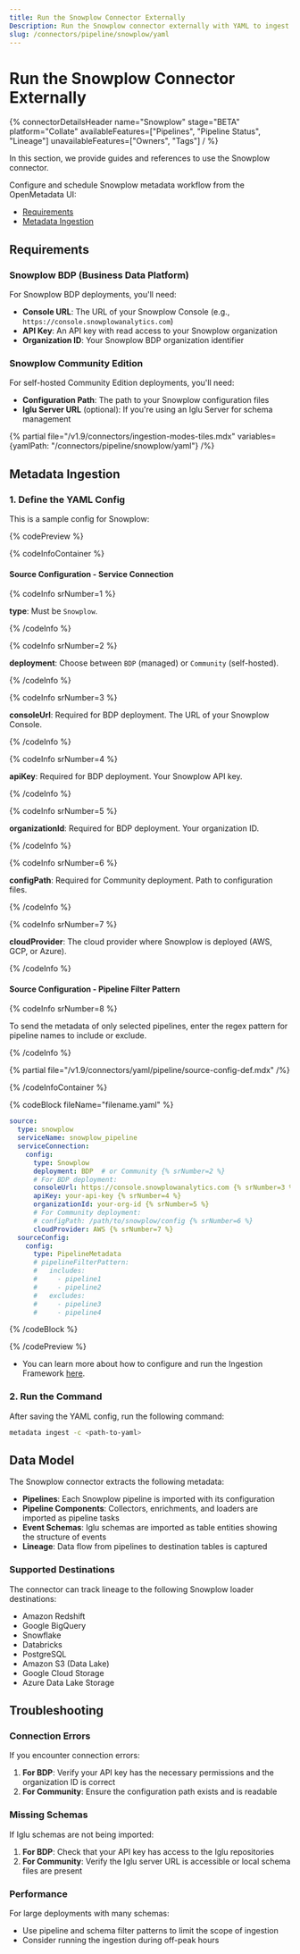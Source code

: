 ```yaml
---
title: Run the Snowplow Connector Externally
Description: Run the Snowplow connector externally with YAML to ingest pipelines, schemas, and lineage across BDP or Community deployments.
slug: /connectors/pipeline/snowplow/yaml
---
```


# Run the Snowplow Connector Externally






{% connectorDetailsHeader
name="Snowplow"
stage="BETA"
platform="Collate"
availableFeatures=["Pipelines", "Pipeline Status", "Lineage"]
unavailableFeatures=["Owners", "Tags"]
/ %}

In this section, we provide guides and references to use the Snowplow connector.

Configure and schedule Snowplow metadata workflow from the OpenMetadata UI:

- [Requirements](#requirements)
- [Metadata Ingestion](#metadata-ingestion)

<ExternalIngestionDeployment />

## Requirements

### Snowplow BDP (Business Data Platform)

For Snowplow BDP deployments, you'll need:
- **Console URL**: The URL of your Snowplow Console (e.g., `https://console.snowplowanalytics.com`)
- **API Key**: An API key with read access to your Snowplow organization
- **Organization ID**: Your Snowplow BDP organization identifier

### Snowplow Community Edition

For self-hosted Community Edition deployments, you'll need:
- **Configuration Path**: The path to your Snowplow configuration files
- **Iglu Server URL** (optional): If you're using an Iglu Server for schema management

{% partial file="/v1.9/connectors/ingestion-modes-tiles.mdx" variables={yamlPath: "/connectors/pipeline/snowplow/yaml"} /%}

## Metadata Ingestion

### 1. Define the YAML Config

This is a sample config for Snowplow:

{% codePreview %}

{% codeInfoContainer %}

#### Source Configuration - Service Connection

{% codeInfo srNumber=1 %}

**type**: Must be `Snowplow`.

{% /codeInfo %}

{% codeInfo srNumber=2 %}

**deployment**: Choose between `BDP` (managed) or `Community` (self-hosted).

{% /codeInfo %}

{% codeInfo srNumber=3 %}

**consoleUrl**: Required for BDP deployment. The URL of your Snowplow Console.

{% /codeInfo %}

{% codeInfo srNumber=4 %}

**apiKey**: Required for BDP deployment. Your Snowplow API key.

{% /codeInfo %}

{% codeInfo srNumber=5 %}

**organizationId**: Required for BDP deployment. Your organization ID.

{% /codeInfo %}

{% codeInfo srNumber=6 %}

**configPath**: Required for Community deployment. Path to configuration files.

{% /codeInfo %}

{% codeInfo srNumber=7 %}

**cloudProvider**: The cloud provider where Snowplow is deployed (AWS, GCP, or Azure).

{% /codeInfo %}

#### Source Configuration - Pipeline Filter Pattern

{% codeInfo srNumber=8 %}

To send the metadata of only selected pipelines, enter the regex pattern for pipeline names to include or exclude.

{% /codeInfo %}

{% partial file="/v1.9/connectors/yaml/pipeline/source-config-def.mdx" /%}

<IngestionSinkDef />

<WorkflowConfigDef />

{% /codeInfoContainer %}

{% codeBlock fileName="filename.yaml" %}

```yaml {% isCodeBlock=true %}
source:
  type: snowplow
  serviceName: snowplow_pipeline
  serviceConnection:
    config:
      type: Snowplow
      deployment: BDP  # or Community {% srNumber=2 %}
      # For BDP deployment:
      consoleUrl: https://console.snowplowanalytics.com {% srNumber=3 %}
      apiKey: your-api-key {% srNumber=4 %}
      organizationId: your-org-id {% srNumber=5 %}
      # For Community deployment:
      # configPath: /path/to/snowplow/config {% srNumber=6 %}
      cloudProvider: AWS {% srNumber=7 %}
  sourceConfig:
    config:
      type: PipelineMetadata
      # pipelineFilterPattern:
      #   includes:
      #     - pipeline1
      #     - pipeline2
      #   excludes:
      #     - pipeline3
      #     - pipeline4
```

<IngestionSink />

<WorkflowConfig />

{% /codeBlock %}

{% /codePreview %}

- You can learn more about how to configure and run the Ingestion Framework [here](/deployment/ingestion).

### 2. Run the Command

After saving the YAML config, run the following command:

```bash
metadata ingest -c <path-to-yaml>
```

## Data Model

The Snowplow connector extracts the following metadata:

- **Pipelines**: Each Snowplow pipeline is imported with its configuration
- **Pipeline Components**: Collectors, enrichments, and loaders are imported as pipeline tasks
- **Event Schemas**: Iglu schemas are imported as table entities showing the structure of events
- **Lineage**: Data flow from pipelines to destination tables is captured

### Supported Destinations

The connector can track lineage to the following Snowplow loader destinations:
- Amazon Redshift
- Google BigQuery
- Snowflake
- Databricks
- PostgreSQL
- Amazon S3 (Data Lake)
- Google Cloud Storage
- Azure Data Lake Storage

## Troubleshooting

### Connection Errors

If you encounter connection errors:

1. **For BDP**: Verify your API key has the necessary permissions and the organization ID is correct
2. **For Community**: Ensure the configuration path exists and is readable

### Missing Schemas

If Iglu schemas are not being imported:

1. **For BDP**: Check that your API key has access to the Iglu repositories
2. **For Community**: Verify the Iglu server URL is accessible or local schema files are present

### Performance

For large deployments with many schemas:
- Use pipeline and schema filter patterns to limit the scope of ingestion
- Consider running the ingestion during off-peak hours